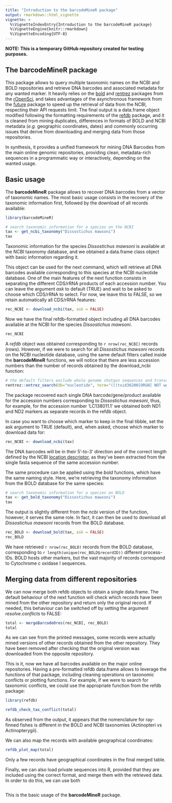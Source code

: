 ```yaml
---
title: "Introduction to the barcodeMineR package"
output: rmarkdown::html_vignette
vignette: >
  %\VignetteIndexEntry{Introduction to the barcodeMineR package}
  %\VignetteEngine{knitr::rmarkdown}
  %\VignetteEncoding{UTF-8}
---
```


**NOTE: This is a temporary GitHub repository created for testing purposes.**

## The barcodeMineR package

This package allows to query multiple taxonomic names on the NCBI and BOLD repositories and retrieve DNA barcodes and associated metadata for any wanted marker. It heavily relies on the [bold](https://github.com/ropensci/bold) and [rentrez](https://github.com/ropensci) packages from the [rOpenSci](https://ropensci.org/), and takes advantages of the asynchronous framework from the [future](https://github.com/HenrikBengtsson/future) package to speed up the retrieval of data from the NCBI, respecting their API requests limit. The final output is a data.frame object modified following the formatting requirements of the [refdb](https://github.com/fkeck/refdb) package, and it is cleaned from mining duplicates, differences in formats of BOLD and NCBI metadata (*e.g.* geographic coordinates, dates) and commonly occurring issues that derive from downloading and merging data from those repositories.

In synthesis, it provides a unified framework for mining DNA Barcodes from the main online genomic repositories, providing clean, metadata-rich sequences in a programmatic way or interactively, depending on the wanted usage.

## Basic usage

The __barcodeMineR__ package allows to recover DNA barcodes from a vector of taxonomic names.
The most basic usage consists in the recovery of the taxonomic information first, followed by the download of all records available:

```r
library(barcodeMineR)

# search taxonomic information for a species on the NCBI
tax <- get_ncbi_taxonomy("Dissostichus mawsoni")
tax
```

Taxonomic information for the species _Dissostichus mawsoni_ is available at the NCBI taxonomy database, and we obtained a data.frame class object with basic information regarding it.

This object can be used for the next command, which will retrieve all DNA barcodes available corresponding to this species at the NCBI nucleotide database. One of the main features of the next function consists in separating the different CDS/rRNA products of each accession number. You can leave the argument _ask_ to default (TRUE) and wait to be asked to choose which CDS/rRNA to select. For now, we leave this to FALSE, so we retain automatically all CDS/rRNA features:

```r
rec_NCBI <- download_ncbi(tax, ask = FALSE)

```

Now we have the final refdb-formatted object including all DNA barcodes available at the NCBI for the species _Dissostichus mawsoni_.

```r
rec_NCBI
```

A _refdb_ object was obtained corresponding to `r nrow(rec_NCBI)` records (rows). However, if we were to search for all _Dissostichus mawsoni_ records on the NCBI nucleotide database, using the same default filters called inside the __barcodeMineR__ functions, we will notice that there are less accession numbers than the number of records obtained by the download_ncbi function:

```r
# the default filters exclude whole genome shotgun sequences and transcribed shotgun assembly products
rentrez::entrez_search(db="nucleotide", term="(((txid36200[ORGN] NOT wgs[Keyword]) NOT tsa[Keyword]) AND biomol_genomic[PROP]) AND (cds[Feature key] OR rrna[Feature key])")
```

The package recovered each single DNA barcode/gene/product available for the accession numbers corresponding
to _Dissostichus mawsoni_, thus, for example, for the accession number 'LC138011.1' we obtained both ND1 and ND2 markers as separate records in the refdb object.

In case you want to choose which marker to keep in the final tibble, set the ask argument to TRUE (default), and, when asked, choose which marker to download data for:

```r
rec_NCBI <- download_ncbi(tax)
```

The DNA barcodes will be in their 5'-to-3' direction and of the correct length defined by the NCBI [location descriptor](https://www.insdc.org/submitting-standards/feature-table/#3.4.3), as they've been extracted from the single fasta sequence of the same accession number.

The same procedure can be applied using the *bold* functions, which have the same naming style. Here, we're retrieving the taxonomy information from the BOLD database for the same species:

```r
# search taxonomic information for a species on BOLD
tax <- get_bold_taxonomy("Dissostichus mawsoni")
tax

```

The output is slightly different from the *ncbi* version of the function, however, it serves the same role. In fact, it can then be used to download all _Dissostichus mawsoni_ records from the BOLD database.

```r
rec_BOLD <- download_bold(tax, ask = FALSE)
rec_BOLD
```

We have retrieved `r nrow(rec_BOLD)` records from the BOLD database, corresponding to `r length(unique(rec_BOLD$recordID))` different process-IDs. BOLD hosts other markers, but the vast majority of records correspond to Cytochrome c oxidase I sequences.

## Merging data from different repositories

We can now merge both refdb objects to obtain a single data.frame. The default behaviour of the next function will check which records have been mined from the other repository and return only the original record. If needed, this behaviour can be switched off by setting the argument _resolve.conflicts_ to FALSE:

```r
total <- mergeBarcodeOres(rec_NCBI, rec_BOLD)
total
```

As we can see from the printed messages, some records were actually mined versions of other records obtained from the other repository. They have been removed after checking that the original version was downloaded from the opposite repository.

This is it, now we have all barcodes available on the major online repositories. Having a pre-formatted refdb data.frame allows to leverage the functions of that package, including cleaning operations on taxonomic conflicts or plotting functions. For example, if we were to search for taxonomic conflicts, we could use the appropriate function from the refdb package:

```r
library(refdb)

refdb_check_tax_conflict(total)
```

As observed from the output, it appears that the nomenclature for ray-finned fishes is different in the BOLD and NCBI taxonomies (Actinopteri vs Actinopterygii).

We can also map the records with available geographical coordinates:

```r
refdb_plot_map(total)
```

Only a few records have geographical coordinates in the final merged table.

Finally, we can also load private sequences into R, provided that they are included using the correct format, and merge them with the retrieved data. In order to do this, we can use both

```r

```

This is the basic usage of the __barcodeMineR__ package. 





